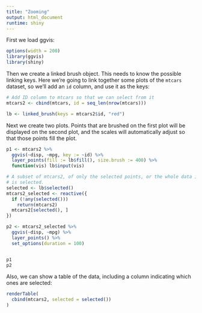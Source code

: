 ```yaml
---
title: "Zooming"
output: html_document
runtime: shiny
---
```


First we load ggvis:

```r
options(width = 200)
library(ggvis)
library(shiny)
```

Then we create a linked brush object. This needs to know the possible linking keys. Here we're going to link together some plots of the `mtcars` dataset, so we'll add an `id` column, and use it as the keys:

```r
# Add ID column to mtcars so that we can select from it
mtcars2 <- cbind(mtcars, id = seq_len(nrow(mtcars)))

lb <- linked_brush(keys = mtcars2$id, "red")
```

Next we create two plots. Points that are brushed on the first plot will be displayed on the second plot, and the scales will automatically adjust so that those points fill the plot.

```r
p1 <- mtcars2 %>%
  ggvis(~disp, ~mpg, key := ~id) %>%
  layer_points(fill := lb$fill(), size.brush := 400) %>%
  function(vis) lb$input(vis)

# A subset of mtcars2, of only the selected points, or the whole data if nothing
# is selected.
selected <- lb$selected()
mtcars2_selected <- reactive({
  if (!any(selected()))
    return(mtcars2)
  mtcars2[selected(), ]
})

p2 <- mtcars2_selected %>%
  ggvis(~disp, ~mpg) %>%
  layer_points() %>%
  set_options(duration = 100)


p1
p2
```

Also, we can show a table of the data, including a column indicating which ones are selected:

```r
renderTable(
  cbind(mtcars2, selected = selected())
)
```
